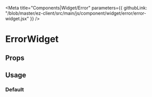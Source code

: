 
<Meta 
  title="Components|Widget/Error" 
  parameters={{
    githubLink: "/blob/master/ez-client/src/main/js/component/widget/error/error-widget.jsx"
  }}
/>

                 
<Anchor storyId="components-widget-error-error-widget--default-story" />


# ErrorWidget

## Props
 
<Props of={ErrorWidget} />

## Usage

### Default

<Preview>
  <Story
    name="default"
    parameters={{
      layout: "widget",
      info: [ "This component appears when a widget is on error (catch by the ErrorWidgetBoundary component)." ]
    }}>
    <ErrorWidget id="1" />
  </Story>
</Preview>

